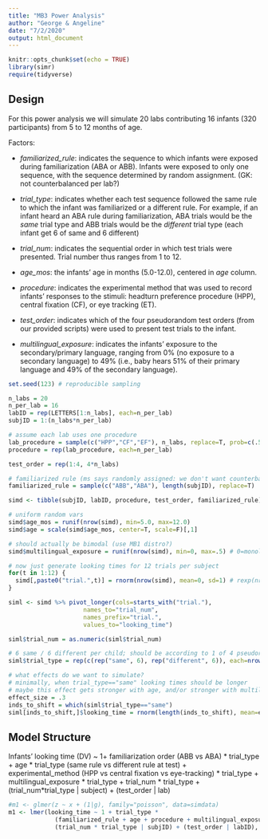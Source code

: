 ```yaml
---
title: "MB3 Power Analysis"
author: "George & Angeline"
date: "7/2/2020"
output: html_document
---
```


```r
knitr::opts_chunk$set(echo = TRUE)
library(simr)
require(tidyverse)
```

## Design


For this power analysis we will simulate 20 labs contributing 16 infants (320 participants) from 5 to 12 months of age.

Factors:

* *familiarized_rule*: indicates the sequence to which infants were exposed during familiarization (ABA or ABB). Infants were exposed to only one sequence, with the sequence determined by random assignment. (GK: not counterbalanced per lab?)

* *trial_type*: indicates whether each test sequence followed the same rule to which the infant was familiarized or a different rule. For example, if an infant heard an ABA rule during familiarization, ABA trials would be the *same* trial type and ABB trials would be the *different* trial type (each infant get 6 of same and 6 different)

* *trial_num*: indicates the sequential order in which test trials were presented. Trial number thus ranges from 1 to 12. 

* *age_mos*: the infants' age in months (5.0-12.0), centered in *age* column.

* *procedure*: indicates the experimental method that was used to record infants’ responses to the stimuli: headturn preference procedure (HPP), central fixation (CF), or eye tracking (ET). 
* *test_order*: indicates which of the four pseudorandom test orders (from our provided scripts) were used to present test trials to the infant. 

* *multilingual_exposure*: indicates the infants' exposure to the secondary/primary language, ranging from 0% (no exposure to a secondary language) to 49% (i.e., baby hears 51% of their primary language and 49% of the secondary language). 


```r
set.seed(123) # reproducible sampling

n_labs = 20
n_per_lab = 16
labID = rep(LETTERS[1:n_labs], each=n_per_lab)
subjID = 1:(n_labs*n_per_lab)

# assume each lab uses one procedure
lab_procedure = sample(c("HPP","CF","EF"), n_labs, replace=T, prob=c(.5,.3,.2))
procedure = rep(lab_procedure, each=n_per_lab)

test_order = rep(1:4, 4*n_labs) 

# familiarized rule (ms says randomly assigned: we don't want counterbalanced per lab?)
familiarized_rule = sample(c("ABB","ABA"), length(subjID), replace=T)

simd <- tibble(subjID, labID, procedure, test_order, familiarized_rule)

# uniform random vars
simd$age_mos = runif(nrow(simd), min=5.0, max=12.0)
simd$age = scale(simd$age_mos, center=T, scale=F)[,1]

# should actually be bimodal (use MB1 distro?)
simd$multilingual_exposure = runif(nrow(simd), min=0, max=.5) # 0=monolingual, .5=50% secondary language

# now just generate looking times for 12 trials per subject
for(t in 1:12) {
  simd[,paste0("trial.",t)] = rnorm(nrow(simd), mean=0, sd=1) # rexp(nrow(simd), rate=2) ?
}

siml <- simd %>% pivot_longer(cols=starts_with("trial."), 
                     names_to="trial_num", 
                     names_prefix="trial.",
                     values_to="looking_time") 

siml$trial_num = as.numeric(siml$trial_num)

# 6 same / 6 different per child; should be according to 1 of 4 pseudorandom orders, but we're not actually modeling order effects here so just make blocks:
siml$trial_type = rep(c(rep("same", 6), rep("different", 6)), each=nrow(simd))

# what effects do we want to simulate?
# minimally, when trial_type=="same" looking times should be longer
# maybe this effect gets stronger with age, and/or stronger with multilingual_exposure
effect_size = .3
inds_to_shift = which(siml$trial_type=="same")
siml[inds_to_shift,]$looking_time = rnorm(length(inds_to_shift), mean=effect_size, sd=1)

```

## Model Structure

Infants' looking time (DV) ~ 1+ familiarization order (ABB vs ABA) * trial_type + age * trial_type (same rule vs different rule at test) + experimental_method (HPP vs central fixation vs eye-tracking) * trial_type + multilingual_exposure * trial_type + trial_num * trial_type + (trial_num*trial_type | subject) + (test_order | lab)

```r
#m1 <- glmer(z ~ x + (1|g), family="poisson", data=simdata)
m1 <- lmer(looking_time ~ 1 + trial_type * 
             (familiarized_rule + age + procedure + multilingual_exposure + trial_num) +
             (trial_num * trial_type | subjID) + (test_order | labID), data=siml)
```

